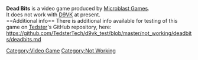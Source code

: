 <strong>Dead Bits</strong> is a video game produced by [[Microblast Games]].
<br />
It does not work with [[D9VK]] at present.
<br />
==Additional info==
There is additional info available for testing of this game on [[User:Tedster|Tedster]]'s GitHub repository, here:
<br />
https://github.com/TedsterTech/d9vk_test/blob/master/not_working/deadbits/deadbits.md

[[Category:Video Game]]
[[Category:Not Working]]
